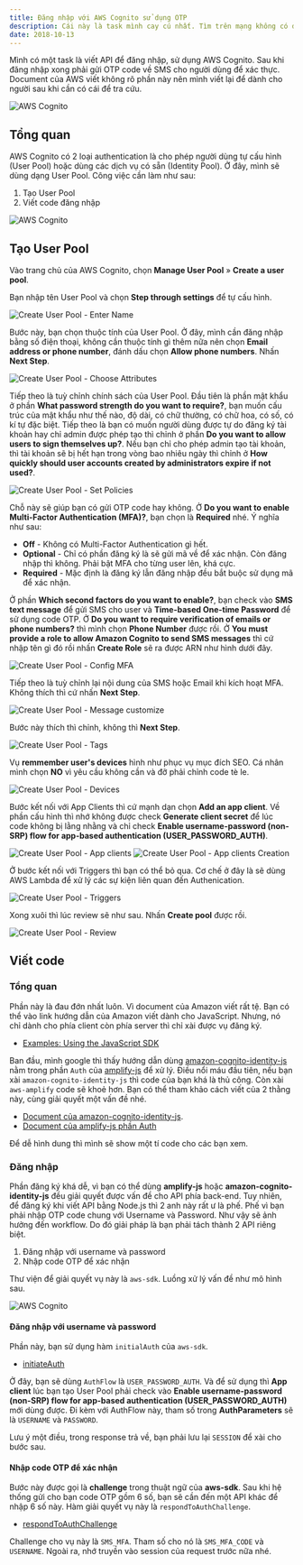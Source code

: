 ```yaml
---
title: Đăng nhập với AWS Cognito sử dụng OTP
description: Cái này là task mình cay cú nhất. Tìm trên mạng không có được giải pháp nào ra hồn cả, phải nhờ tới đồng nghiệp hỗ trợ.
date: 2018-10-13
---
```


Mình có một task là viết API để đăng nhập, sử dụng AWS Cognito. Sau khi đăng nhập xong phải gửi OTP code về SMS cho người dùng để xác thực. Document của AWS viết không rõ phần này nên mình viết lại để dành cho người sau khi cần có cái để tra cứu.

![AWS Cognito](/assets/tutorials/dang-nhap-voi-aws-cognito-su-dung-otp/thumbnails.jpg)

## Tổng quan

AWS Cognito có 2 loại authentication là cho phép người dùng tự cấu hình (User Pool) hoặc dùng các dịch vụ có sẵn (Identity Pool). Ở đây, mình sẽ dùng dạng User Pool. Công việc cần làm như sau:

1.  Tạo User Pool
2.  Viết code đăng nhập

![AWS Cognito](/assets/tutorials/dang-nhap-voi-aws-cognito-su-dung-otp/aws-cognito.jpg)

## Tạo User Pool

Vào trang chủ của AWS Cognito, chọn **Manage User Pool** » **Create a user pool**.

Bạn nhập tên User Pool và chọn **Step through settings** để tự cấu hình.

![Create User Pool - Enter Name](/assets/tutorials/dang-nhap-voi-aws-cognito-su-dung-otp/create__name.jpg)

Bước này, bạn chọn thuộc tính của User Pool. Ở đây, mình cần đăng nhập bằng số điện thoại, không cần thuộc tính gì thêm nữa nên chọn **Email address or phone number**, đánh dấu chọn **Allow phone numbers**. Nhấn **Next Step**.

![Create User Pool - Choose Attributes](/assets/tutorials/dang-nhap-voi-aws-cognito-su-dung-otp/create_attributes.jpg)

Tiếp theo là tuỳ chỉnh chính sách của User Pool. Đầu tiên là phần mật khẩu ở phần **What password strength do you want to require?**, bạn muốn cấu trúc của mật khẩu như thế nào, độ dài, có chữ thường, có chữ hoa, có số, có kí tự đặc biệt. Tiếp theo là bạn có muốn người dùng được tự do đăng ký tài khoản hay chỉ admin được phép tạo thì chỉnh ở phần **Do you want to allow users to sign themselves up?**. Nếu bạn chỉ cho phép admin tạo tài khoản, thì tài khoản sẽ bị hết hạn trong vòng bao nhiêu ngày thì chỉnh ở **How quickly should user accounts created by administrators expire if not used?**.

![Create User Pool - Set Policies](/assets/tutorials/dang-nhap-voi-aws-cognito-su-dung-otp/create__policies.jpg)

Chỗ này sẽ giúp bạn có gửi OTP code hay không. Ở **Do you want to enable Multi-Factor Authentication (MFA)?**, bạn chọn là **Required** nhé. Ý nghĩa như sau:

- **Off** - Không có Multi-Factor Authentication gì hết.
- **Optional** - Chỉ có phần đăng ký là sẽ gửi mã về để xác nhận. Còn đăng nhập thì không. Phải bật MFA cho từng user lên, khá cực.
- **Required** - Mặc định là đăng ký lẫn đăng nhập đều bắt buộc sử dụng mã để xác nhận.

Ở phần **Which second factors do you want to enable?**, bạn check vào **SMS text message** để gửi SMS cho user và **Time-based One-time Password** để sử dụng code OTP. Ở **Do you want to require verification of emails or phone numbers?** thì mình chọn **Phone Number** được rồi. Ở **You must provide a role to allow Amazon Cognito to send SMS messages** thì cứ nhập tên gì đó rồi nhấn **Create Role** sẽ ra được ARN như hình dưới đây.

![Create User Pool - Config MFA](/assets/tutorials/dang-nhap-voi-aws-cognito-su-dung-otp/create__MFA.jpg)

Tiếp theo là tuỳ chỉnh lại nội dung của SMS hoặc Email khi kích hoạt MFA. Không thích thì cứ nhấn **Next Step**.

![Create User Pool - Message customize](/assets/tutorials/dang-nhap-voi-aws-cognito-su-dung-otp/create__message-custom.jpg)

Bước này thích thì chỉnh, không thì **Next Step**.

![Create User Pool - Tags](/assets/tutorials/dang-nhap-voi-aws-cognito-su-dung-otp/create__tags.jpg)

Vụ **remmember user's devices** hình như phục vụ mục đích SEO. Cá nhân mình chọn **NO** vì yêu cầu không cần và đỡ phải chỉnh code tè le.

![Create User Pool - Devices](/assets/tutorials/dang-nhap-voi-aws-cognito-su-dung-otp/create__devices.jpg)

Bước kết nối với App Clients thì cứ mạnh dạn chọn **Add an app client**. Về phần cấu hình thì nhớ không được check **Generate client secret** để lúc code không bị lằng nhằng và chỉ check **Enable username-password (non-SRP) flow for app-based authentication (USER_PASSWORD_AUTH)**.

![Create User Pool - App clients](/assets/tutorials/dang-nhap-voi-aws-cognito-su-dung-otp/create__app-clients.jpg) ![Create User Pool - App clients Creation](/assets/tutorials/dang-nhap-voi-aws-cognito-su-dung-otp/create__app-clients__create.jpg)

Ở bước kết nối với Triggers thì bạn có thể bỏ qua. Cơ chế ở đây là sẽ dùng AWS Lambda để xử lý các sự kiện liên quan đến Authenication.

![Create User Pool - Triggers](/assets/tutorials/dang-nhap-voi-aws-cognito-su-dung-otp/create__triggers.jpg)

Xong xuôi thì lúc review sẽ như sau. Nhấn **Create pool** được rồi.

![Create User Pool - Review](/assets/tutorials/dang-nhap-voi-aws-cognito-su-dung-otp/create_reviews.jpg)

## Viết code

### Tổng quan

Phần này là đau đớn nhất luôn. Vì document của Amazon viết rất tệ. Bạn có thể vào link hướng dẫn của Amazon viết dành cho JavaScript. Nhưng, nó chỉ dành cho phía client còn phía server thì chỉ xài được vụ đăng ký.

- [Examples: Using the JavaScript SDK](https://docs.aws.amazon.com/cognito/latest/developerguide/using-amazon-cognito-user-identity-pools-javascript-examples.html)

Ban đầu, mình google thì thấy hướng dẫn dùng [amazon-cognito-identity-js](https://github.com/aws-amplify/amplify-js/tree/master/packages/amazon-cognito-identity-js) nằm trong phần `Auth` của [amplify-js](https://github.com/aws-amplify/amplify-js) để xử lý. Điều nổi máu đầu tiên, nếu bạn xài `amazon-cognito-identity-js` thì code của bạn khá là thủ công. Còn xài `aws-amplify` code sẽ khoẻ hơn. Bạn có thể tham khảo cách viết của 2 thằng này, cùng giải quyết một vấn đề nhé.

- [Document của amazon-cognito-identity-js](https://github.com/aws-amplify/amplify-js/tree/master/packages/amazon-cognito-identity-js).
- [Document của amplify-js phần Auth](https://aws-amplify.github.io/amplify-js/media/authentication_guide)

Để dễ hình dung thì mình sẽ show một tí code cho các bạn xem.

### Đăng nhập

Phần đăng ký khá dễ, vì bạn có thể dùng **amplify-js** hoặc **amazon-cognito-identity-js** đều giải quyết được vấn đề cho API phía back-end. Tuy nhiên, để đăng ký khi viết API bằng Node.js thì 2 anh này rất ư là phế. Phế vì bạn phải nhập OTP code chung với Username và Password. Như vậy sẽ ảnh hưởng đến workflow. Do đó giải pháp là bạn phải tách thành 2 API riêng biệt.

1.  Đăng nhập với username và password
2.  Nhập code OTP để xác nhận

Thư viện để giải quyết vụ này là `aws-sdk`. Luồng xử lý vấn đề như mô hình sau.

![AWS Cognito](/assets/tutorials/dang-nhap-voi-aws-cognito-su-dung-otp/thumbnails.jpg)

#### Đăng nhập với username và password

Phần này, bạn sử dụng hàm `initialAuth` của `aws-sdk`.

- [initiateAuth](https://docs.aws.amazon.com/AWSJavaScriptSDK/latest/AWS/CognitoIdentityServiceProvider.html#initiateAuth-property)

Ở đây, bạn sẽ dùng `AuthFlow` là `USER_PASSWORD_AUTH`. Và để sử dụng thì **App client** lúc bạn tạo User Pool phải check vào **Enable username-password (non-SRP) flow for app-based authentication (USER_PASSWORD_AUTH)** mới dùng được. Đi kèm với AuthFlow này, tham số trong **AuthParameters** sẽ là `USERNAME` và `PASSWORD`.

Lưu ý một điều, trong response trả về, bạn phải lưu lại `SESSION` để xài cho bước sau.

#### Nhập code OTP để xác nhận

Bước này được gọi là **challenge** trong thuật ngữ của **aws-sdk**. Sau khi hệ thống gửi cho bạn code OTP gồm 6 số, bạn sẽ cần đến một API khác để nhập 6 số này. Hàm giải quyết vụ này là `respondToAuthChallenge`.

- [respondToAuthChallenge](https://docs.aws.amazon.com/AWSJavaScriptSDK/latest/AWS/CognitoIdentityServiceProvider.html#respondToAuthChallenge-property)

Challenge cho vụ này là `SMS_MFA`. Tham số cho nó là `SMS_MFA_CODE` và `USERNAME`. Ngoài ra, nhớ truyền vào session của request trước nữa nhé.
